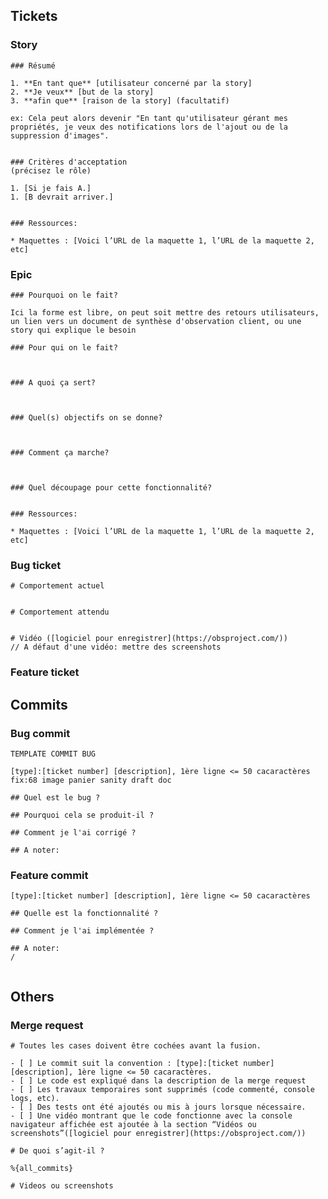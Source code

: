 
## Tickets

### Story

```
### Résumé

1. **En tant que** [utilisateur concerné par la story]
2. **Je veux** [but de la story]
3. **afin que** [raison de la story] (facultatif)

ex: Cela peut alors devenir "En tant qu'utilisateur gérant mes propriétés, je veux des notifications lors de l'ajout ou de la suppression d'images".


### Critères d'acceptation
(précisez le rôle)

1. [Si je fais A.]
1. [B devrait arriver.]


### Ressources:

* Maquettes : [Voici l’URL de la maquette 1, l’URL de la maquette 2, etc]
```

### Epic

```
### Pourquoi on le fait?

Ici la forme est libre, on peut soit mettre des retours utilisateurs, un lien vers un document de synthèse d'observation client, ou une story qui explique le besoin

### Pour qui on le fait?



### A quoi ça sert?



### Quel(s) objectifs on se donne?



### Comment ça marche?



### Quel découpage pour cette fonctionnalité?


### Ressources:

* Maquettes : [Voici l’URL de la maquette 1, l’URL de la maquette 2, etc]
```


### Bug ticket

```
# Comportement actuel


# Comportement attendu


# Vidéo ([logiciel pour enregistrer](https://obsproject.com/))
// A défaut d'une vidéo: mettre des screenshots

```

### Feature ticket

## Commits
### Bug commit

```
TEMPLATE COMMIT BUG

[type]:[ticket number] [description], 1ère ligne <= 50 cacaractères
fix:68 image panier sanity draft doc

## Quel est le bug ?

## Pourquoi cela se produit-il ?

## Comment je l'ai corrigé ?

## A noter:
```


### Feature commit
```
[type]:[ticket number] [description], 1ère ligne <= 50 cacaractères

## Quelle est la fonctionnalité ?

## Comment je l'ai implémentée ?

## A noter:
/


```

## Others
### Merge request
```
# Toutes les cases doivent être cochées avant la fusion.

- [ ] Le commit suit la convention : [type]:[ticket number] [description], 1ère ligne <= 50 cacaractères.
- [ ] Le code est expliqué dans la description de la merge request
- [ ] Les travaux temporaires sont supprimés (code commenté, console logs, etc).
- [ ] Des tests ont été ajoutés ou mis à jours lorsque nécessaire.
- [ ] Une vidéo montrant que le code fonctionne avec la console navigateur affichée est ajoutée à la section “Vidéos ou screenshots”([logiciel pour enregistrer](https://obsproject.com/))

# De quoi s’agit-il ?

%{all_commits}

# Videos ou screenshots
```



